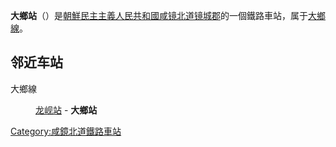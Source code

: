 {{unreferenced|time=2015-02-05T15:01:11+00:00}}
{{朝鮮半島車站資訊
|公司色 = blue
|文字色 = 
|站名 = 大鄉站
|圖片 = 
|pxl = 
|圖片說明 =
|前一站 = [[龙岘站_(咸镜北道)|龙岘]]
|前一站距離 = 
|後一站距離 = 
|後一站 = 
|所屬路線 = [[大鄉線|大鄉線]]
|距離 = 
|起點站 = [[龙岘站_(咸镜北道)|龙岘]]
|諺文 = 대향역
|朝鮮漢字 = 大鄕驛
|文觀部式 = 
|馬-賴式 = Taehyang-yŏk
|副站名 = 
|車站編號 = 
|停站路線數 = 
|所屬公司 = [[朝鮮民主主義人民共和國鐵道省|朝鮮民主主義人民共和國鐵道省]]
|所在地 =[[咸镜北道|咸镜北道]][[镜城郡|镜城郡]]
|車站構造 = 地面车站
|月台配置 = 
|啟用年月日 =
|廢站年月日 = 
|上下車人次 = 
|統計年度 = 
|轉車 = 
|備註 = 
|全寬備註 = 
}}

'''大鄉站'''（{{lang-ko|대향역}}）是[[朝鮮民主主義人民共和國|朝鮮民主主義人民共和國]][[咸镜北道|咸镜北道]][[镜城郡|镜城郡]]的一個鐵路車站，属于[[大鄉線|大鄉線]]。

==邻近车站==
大鄉線
:[[龙岘站_(咸镜北道)|龙岘站]] - '''大鄉站'''

{{朝鲜铁路小作品}}

{{大鄉線}}

[[Category:咸鏡北道鐵路車站|Category:咸鏡北道鐵路車站]]